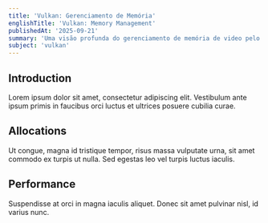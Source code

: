 ```yaml
---
title: 'Vulkan: Gerenciamento de Memória'
englishTitle: 'Vulkan: Memory Management'
publishedAt: '2025-09-21'
summary: 'Uma visão profunda do gerenciamento de memória de video pelo Vulkan.'
subject: 'vulkan'
---
```


## Introduction

Lorem ipsum dolor sit amet, consectetur adipiscing elit. Vestibulum ante ipsum primis in faucibus orci luctus et ultrices posuere cubilia curae.

## Allocations

Ut congue, magna id tristique tempor, risus massa vulputate urna, sit amet commodo ex turpis ut nulla. Sed egestas leo vel turpis luctus iaculis.

## Performance

Suspendisse at orci in magna iaculis aliquet. Donec sit amet pulvinar nisl, id varius nunc.
